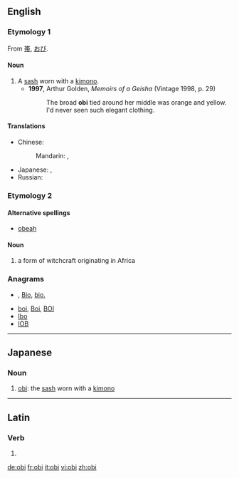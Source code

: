 ==English==
{{wikipedia|Obi (sash)}}

===Etymology 1===
From {{etyl|ja}} [[帯]], [[おび]].

====Noun====
{{en-noun|obi}}

# A [[sash]] worn with a [[kimono]].
#* '''1997''', Arthur Golden, ''Memoirs of a Geisha'' (Vintage 1998, p. 29)
#*: The broad '''obi''' tied around her middle was orange and yellow.  I'd never seen such elegant clothing.

====Translations====
{{trans-top|a kimono sash}}
* Chinese:
*: Mandarin: {{t|zh|寬腰帶|sc=Hani}}, {{t|zh|宽腰带|tr=kuān yāodài|sc=Hani}} {{qualifier|no exact term exists}}
{{trans-mid}}
* Japanese: {{t|ja|帯|tr=おび, obi|sc=Jpan}}, {{t|ja|おび|tr=obi|sc=Jpan}}
* Russian: {{t|ru|оби|m|tr=óbi|sc=Cyrl}} {{indeclinable}}
{{trans-bottom}}

===Etymology 2===

====Alternative spellings====
* [[obeah]]

====Noun====
{{en-noun}}

# a form of witchcraft originating in Africa

===Anagrams===
* {{alphagram|[[bio#English|bio]]}} , [[Bio#English|Bio]], [[bio.#English|bio.]]
* [[boi#English|boi]], [[Boi#English|Boi]], [[BOI#English|BOI]]
* [[Ibo#English|Ibo]]
* [[IOB#English|IOB]]

----

==Japanese==

===Noun===
{{ja-noun|r|hira=おび|kanji=帯}}

# [[obi]]: the [[sash]] worn with a [[kimono]]

----

==Latin==

===Verb===
{{la-verb-form|obī}}

# {{conjugation of|[[obeo#Latin|obeō]]||2|s|act|imp}}

[[de:obi]]
[[fr:obi]]
[[it:obi]]
[[vi:obi]]
[[zh:obi]]